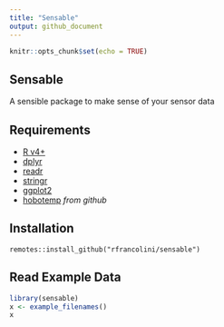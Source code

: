 ```yaml
---
title: "Sensable"
output: github_document
---
```


```r
knitr::opts_chunk$set(echo = TRUE)
```

## Sensable

A sensible package to make sense of your sensor data

## Requirements

  + [R v4+](https://www.r-project.org/)
  + [dplyr](https://CRAN.R-project.org/package=dplyr)
  + [readr](https://CRAN.R-project.org/package=readr)
  + [stringr](https://CRAN.R-project.org/package=stringr)
  + [ggplot2](https://CRAN.R-project.org/package=ggplot2)
  + [hobotemp](https://github.com/rfrancolini/hobotemp) *from github*

## Installation

```
remotes::install_github("rfrancolini/sensable")
```

## Read Example Data

```r
library(sensable)
x <- example_filenames()
x
```
